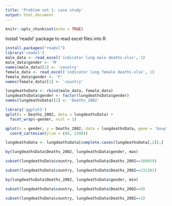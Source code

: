 ```yaml
---
title: 'Problem set 1: case study'
output: html_document
---
```


```r
knitr::opts_chunk$set(echo = TRUE)
```

Install 'readxl' package to read excel files into R
```r
install.packages("readxl")
library('readxl')
male_data <- read_excel('indicator lung male deaths.xlsx', 1)
male_data$gender <- 'M'
names(male_data)[1] <- 'country'
female_data <- read_excel('indicator lung female deaths.xlsx', 1)
female_data$gender <- 'F'
names(female_data)[1] <- 'country'

lungdeathsData <- rbind(male_data, female_data)
lungdeathsData$gender <- factor(lungdeathsData$gender)
names(lungdeathsData)[2] <- 'Deaths_2002'

library('ggplot2')
qplot(x = Deaths_2002, data = lungdeathsData) +
  facet_wrap(~gender, ncol = 1)

qplot(x = gender, y = Deaths_2002, data = lungdeathsData, geom = 'boxplot') + 
  coord_cartesian(ylim = c(0, 2300))

lungdeathsData <- lungdeathsData[complete.cases(lungdeathsData[,2]),]

by(lungdeathsData$Deaths_2002, lungdeathsData$gender, max)

subset(lungdeathsData$country, lungdeathsData$Deaths_2002==109059)

subset(lungdeathsData$country, lungdeathsData$Deaths_2002==231301)

by(lungdeathsData$Deaths_2002, lungdeathsData$gender, min)

subset(lungdeathsData$country, lungdeathsData$Deaths_2002==0)

subset(lungdeathsData$country, lungdeathsData$Deaths_2002==1)
```

